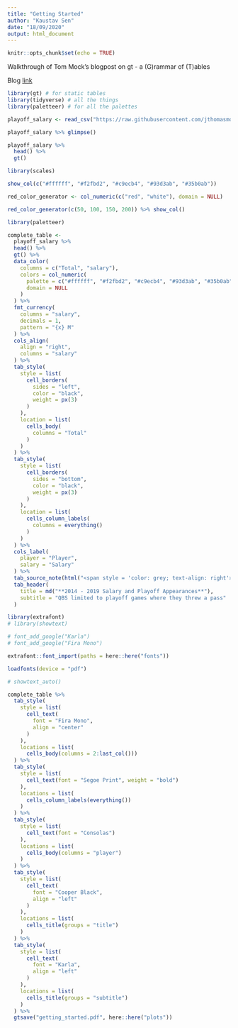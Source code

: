 ```yaml
---
title: "Getting Started"
author: "Kaustav Sen"
date: "18/09/2020"
output: html_document
---
```


```r
knitr::opts_chunk$set(echo = TRUE)
```

Walkthrough of Tom Mock's blogpost on gt - a (G)rammar of (T)ables

Blog [link](https://themockup.blog/posts/2020-05-16-gt-a-grammer-of-tables/)


```r
library(gt) # for static tables
library(tidyverse) # all the things
library(paletteer) # for all the palettes

playoff_salary <- read_csv("https://raw.githubusercontent.com/jthomasmock/radix_themockup/master/_posts/2020-05-13-qb-salaries-vs-playoff-appearances/playoff_salary.csv")
```

```r
playoff_salary %>% glimpse()
```

```r
playoff_salary %>% 
  head() %>% 
  gt()
```

```r
library(scales)

show_col(c("#ffffff", "#f2fbd2", "#c9ecb4", "#93d3ab", "#35b0ab"))
```


```r
red_color_generator <- col_numeric(c("red", "white"), domain = NULL)

red_color_generator(c(50, 100, 150, 200)) %>% show_col()
```

```r
library(paletteer)

complete_table <- 
  playoff_salary %>% 
  head() %>%
  gt() %>% 
  data_color(
    columns = c("Total", "salary"),
    colors = col_numeric(
      palette = c("#ffffff", "#f2fbd2", "#c9ecb4", "#93d3ab", "#35b0ab"),
      domain = NULL
    )
  ) %>% 
  fmt_currency(
    columns = "salary",
    decimals = 1,
    pattern = "{x} M"
  ) %>% 
  cols_align(
    align = "right",
    columns = "salary"
  ) %>% 
  tab_style(
    style = list(
      cell_borders(
        sides = "left",
        color = "black",
        weight = px(3)
      )
    ),
    location = list(
      cells_body(
        columns = "Total"
      )
    )
  ) %>% 
  tab_style(
    style = list(
      cell_borders(
        sides = "bottom",
        color = "black",
        weight = px(3)
      )
    ),
    location = list(
      cells_column_labels(
        columns = everything()
      )
    )
  ) %>% 
  cols_label(
    player = "Player",
    salary = "Salary"
  ) %>% 
  tab_source_note(html("<span style = 'color: grey; text-align: right'>TABLE: @THOMAS_MOCK | DATA: PRO FOOTBALL REFERENCE & OVER THE CAP<span/>")) %>% 
  tab_header(
    title = md("**2014 - 2019 Salary and Playoff Appearances**"),
    subtitle = "QBS limited to playoff games where they threw a pass"
  )
```

```r
library(extrafont)
# library(showtext)

# font_add_google("Karla")
# font_add_google("Fira Mono")

extrafont::font_import(paths = here::here("fonts"))

loadfonts(device = "pdf")

# showtext_auto()

complete_table %>% 
  tab_style(
    style = list(
      cell_text(
        font = "Fira Mono",
        align = "center"
      )
    ),
    locations = list(
      cells_body(columns = 2:last_col()))
  ) %>% 
  tab_style(
    style = list(
      cell_text(font = "Segoe Print", weight = "bold")
    ),
    locations = list(
      cells_column_labels(everything())
    )
  ) %>% 
  tab_style(
    style = list(
      cell_text(font = "Consolas")
    ),
    locations = list(
      cells_body(columns = "player")
    )
  ) %>% 
  tab_style(
    style = list(
      cell_text(
        font = "Cooper Black",
        align = "left"
      )
    ),
    locations = list(
      cells_title(groups = "title")
    )
  ) %>% 
  tab_style(
    style = list(
      cell_text(
        font = "Karla",
        align = "left"
      )
    ),
    locations = list(
      cells_title(groups = "subtitle")
    )
  ) %>% 
  gtsave("getting_started.pdf", here::here("plots"))
```
